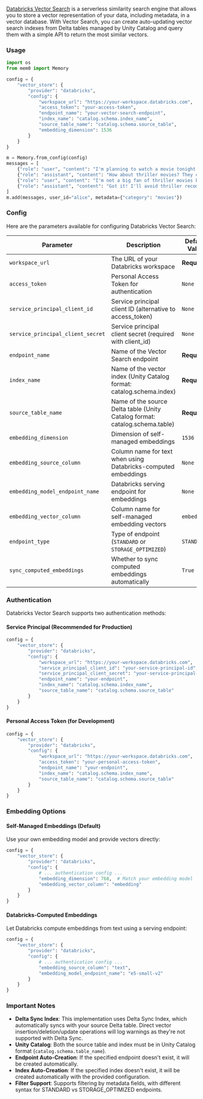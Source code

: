 [Databricks Vector Search](https://docs.databricks.com/en/generative-ai/vector-search.html) is a serverless similarity search engine that allows you to store a vector representation of your data, including metadata, in a vector database. With Vector Search, you can create auto-updating vector search indexes from Delta tables managed by Unity Catalog and query them with a simple API to return the most similar vectors.

### Usage

```python
import os
from mem0 import Memory

config = {
    "vector_store": {
        "provider": "databricks",
        "config": {
            "workspace_url": "https://your-workspace.databricks.com",
            "access_token": "your-access-token",
            "endpoint_name": "your-vector-search-endpoint",
            "index_name": "catalog.schema.index_name",
            "source_table_name": "catalog.schema.source_table",
            "embedding_dimension": 1536
        }
    }
}

m = Memory.from_config(config)
messages = [
    {"role": "user", "content": "I'm planning to watch a movie tonight. Any recommendations?"},
    {"role": "assistant", "content": "How about thriller movies? They can be quite engaging."},
    {"role": "user", "content": "I'm not a big fan of thriller movies but I love sci-fi movies."},
    {"role": "assistant", "content": "Got it! I'll avoid thriller recommendations and suggest sci-fi movies in the future."}
]
m.add(messages, user_id="alice", metadata={"category": "movies"})
```

### Config

Here are the parameters available for configuring Databricks Vector Search:

| Parameter | Description | Default Value |
| --- | --- | --- |
| `workspace_url` | The URL of your Databricks workspace | **Required** |
| `access_token` | Personal Access Token for authentication | `None` |
| `service_principal_client_id` | Service principal client ID (alternative to access_token) | `None` |
| `service_principal_client_secret` | Service principal client secret (required with client_id) | `None` |
| `endpoint_name` | Name of the Vector Search endpoint | **Required** |
| `index_name` | Name of the vector index (Unity Catalog format: catalog.schema.index) | **Required** |
| `source_table_name` | Name of the source Delta table (Unity Catalog format: catalog.schema.table) | **Required** |
| `embedding_dimension` | Dimension of self-managed embeddings | `1536` |
| `embedding_source_column` | Column name for text when using Databricks-computed embeddings | `None` |
| `embedding_model_endpoint_name` | Databricks serving endpoint for embeddings | `None` |
| `embedding_vector_column` | Column name for self-managed embedding vectors | `embedding` |
| `endpoint_type` | Type of endpoint (`STANDARD` or `STORAGE_OPTIMIZED`) | `STANDARD` |
| `sync_computed_embeddings` | Whether to sync computed embeddings automatically | `True` |

### Authentication

Databricks Vector Search supports two authentication methods:

#### Service Principal (Recommended for Production)
```python
config = {
    "vector_store": {
        "provider": "databricks",
        "config": {
            "workspace_url": "https://your-workspace.databricks.com",
            "service_principal_client_id": "your-service-principal-id",
            "service_principal_client_secret": "your-service-principal-secret",
            "endpoint_name": "your-endpoint",
            "index_name": "catalog.schema.index_name",
            "source_table_name": "catalog.schema.source_table"
        }
    }
}
```

#### Personal Access Token (for Development)
```python
config = {
    "vector_store": {
        "provider": "databricks",
        "config": {
            "workspace_url": "https://your-workspace.databricks.com",
            "access_token": "your-personal-access-token",
            "endpoint_name": "your-endpoint",
            "index_name": "catalog.schema.index_name",
            "source_table_name": "catalog.schema.source_table"
        }
    }
}
```

### Embedding Options

#### Self-Managed Embeddings (Default)
Use your own embedding model and provide vectors directly:

```python
config = {
    "vector_store": {
        "provider": "databricks",
        "config": {
            # ... authentication config ...
            "embedding_dimension": 768,  # Match your embedding model
            "embedding_vector_column": "embedding"
        }
    }
}
```

#### Databricks-Computed Embeddings
Let Databricks compute embeddings from text using a serving endpoint:

```python
config = {
    "vector_store": {
        "provider": "databricks",
        "config": {
            # ... authentication config ...
            "embedding_source_column": "text",
            "embedding_model_endpoint_name": "e5-small-v2"
        }
    }
}
```

### Important Notes

- **Delta Sync Index**: This implementation uses Delta Sync Index, which automatically syncs with your source Delta table. Direct vector insertion/deletion/update operations will log warnings as they're not supported with Delta Sync.
- **Unity Catalog**: Both the source table and index must be in Unity Catalog format (`catalog.schema.table_name`).
- **Endpoint Auto-Creation**: If the specified endpoint doesn't exist, it will be created automatically.
- **Index Auto-Creation**: If the specified index doesn't exist, it will be created automatically with the provided configuration.
- **Filter Support**: Supports filtering by metadata fields, with different syntax for STANDARD vs STORAGE_OPTIMIZED endpoints.
